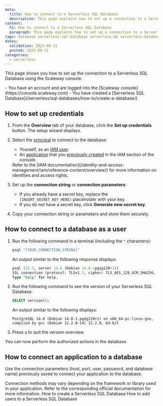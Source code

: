 ```yaml
---
meta:
  title: How to connect to a Serverless SQL Database
  description: This page explains how to set up a connection to a Serverless SQL Database
content:
  h1: How to connect to a Serverless SQL Database
  paragraph: This page explains how to set up a connection to a Serverless SQL Database
tags: database serverless-sql-database serverless-db serverless-database postgresql 
dates:
  validation: 2023-08-11
  posted: 2023-08-11
categories:
  - serverless
---
```


This page shows you how to set up the connection to a Serverless SQL Database using the Scaleway console.

<Macro id="iam-requirements" />

<Message type="requirement">
  - You have an account and are logged into the [Scaleway console](https://console.scaleway.com)
  - You have created a [Serverless SQL Database](/serverless/sql-databases/how-to/create-a-database/)
</Message>

## How to set up credentials

1. From the **Overview** tab of your database, click the **Set up credentials** button. The setup wizard displays.

2. Select the [principal](/identity-and-access-management/iam/concepts/#principal) to connect to the database:
    - Yourself, as an [IAM user](/identity-and-access-management/iam/concepts/#user).
    - An [application](/identity-and-access-management/iam/concepts/#application) that you [previously created](/identity-and-access-management/iam/how-to/create-application/) in the IAM section of the console.
    <Message type="note">
        Refer to the [IAM documentation](/identity-and-access-management/iam/reference-content/overview/) for more information on identities and access rights.
    </Message>
3. Set up the **connection string** or **connection parameters**:
    - If you already have a secret key, replace the `[INSERT_SECRET_KEY_HERE]` placeholder with your key.
    - If you do not have a secret key, click **Generate new secret key**.
4. Copy your connection string or parameters and store them securely.

## How to connect to a database as a user

1. Run the following command in a terminal (including the `"` characters):

    ```sh
    psql "[YOUR_CONNECTION_STRING]"
    ```

    An output similar to the following response displays:

    ```sql
    psql (15.3, server 14.8 (Debian 14.8-1pgsg120+1))
    SSL connection (protocol: TLSv1.3, cipher: TLS_AES_128_GCM_SHA256, compression: off)
    Type "help" for help.
    ```

2. Run the following command to see the version of your Serverless SQL Database:

    ```sql
    SELECT version();
    ```

    An output similar to the following displays:

    ```
    PostgreSQL 14.8 (Debian 14.8-1.pgdg120+1) on x86_64-pc-linux-gnu,
    compiled by gcc (Debian 12.2.0-14) 12.2.0, 64-bit
    ```

3. Press `q` to quit the version overview.

You can now perform the authorized actions in the database.

## How to connect an application to a database

Use the connection parameters (host, port, user, password, and database name) previously saved to connect your application to the database.

<Message type="note">
  Connection methods may vary depending on the framework or library used in your application. Refer to the corresponding official documentation for more information.
</Message>

<Navigation title="See also">
  <PreviousButton to="/serverless/sql-databases/how-to/create-a-database/">How to create a Serverless SQL Database</PreviousButton>
  <NextButton to="/serverless/sql-databases/how-to/add-users/">How to add users to a Serverless SQL Database</NextButton>
</Navigation>
